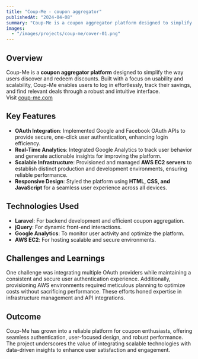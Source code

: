 ```yaml
---
title: "Coup-Me - coupon aggregator"
publishedAt: "2024-04-08"
summary: "Coup-Me is a coupon aggregator platform designed to simplify the way users discover and redeem discounts."
images:
  - "/images/projects/coup-me/cover-01.png"
---
```


## Overview

Coup-Me is a **coupon aggregator platform** designed to simplify the way users discover and redeem discounts. Built with a focus on usability and scalability, Coup-Me enables users to log in effortlessly, track their savings, and find relevant deals through a robust and intuitive interface.\
Visit [coup-me.com](https://coup-me.com/)


## Key Features

- **OAuth Integration**: Implemented Google and Facebook OAuth APIs to provide secure, one-click user authentication, enhancing login efficiency.
- **Real-Time Analytics**: Integrated Google Analytics to track user behavior and generate actionable insights for improving the platform.
- **Scalable Infrastructure**: Provisioned and managed **AWS EC2 servers** to establish distinct production and development environments, ensuring reliable performance.
- **Responsive Design**: Styled the platform using **HTML, CSS, and JavaScript** for a seamless user experience across all devices.

## Technologies Used

- **Laravel**: For backend development and efficient coupon aggregation.
- **jQuery**: For dynamic front-end interactions.
- **Google Analytics**: To monitor user activity and optimize the platform.
- **AWS EC2**: For hosting scalable and secure environments.

## Challenges and Learnings

One challenge was integrating multiple OAuth providers while maintaining a consistent and secure user authentication experience. Additionally, provisioning AWS environments required meticulous planning to optimize costs without sacrificing performance. These efforts honed expertise in infrastructure management and API integrations.

## Outcome

Coup-Me has grown into a reliable platform for coupon enthusiasts, offering seamless authentication, user-focused design, and robust performance. The project underscores the value of integrating scalable technologies with data-driven insights to enhance user satisfaction and engagement.